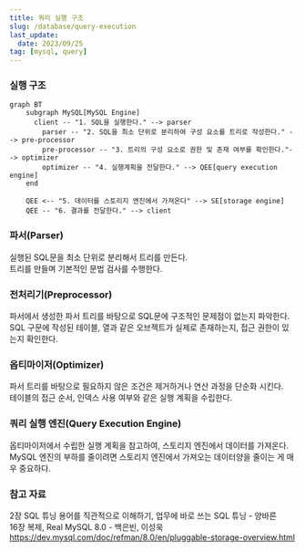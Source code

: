 ```yaml
---
title: 쿼리 실행 구조
slug: /database/query-execution
last_update:
  date: 2023/09/25
tag: [mysql, query]
---
```


### 실행 구조

```mermaid
graph BT
	subgraph MySQL[MySQL Engine]
	  client -- "1. SQL을 실행한다." --> parser
		parser -- "2. SQL을 최소 단위로 분리하여 구성 요소를 트리로 작성한다." --> pre-processor
		pre-processor -- "3. 트리의 구성 요소로 권한 및 존재 여부를 확인한다."--> optimizer
		optimizer -- "4. 실행계획을 전달한다." --> QEE[query execution engine]
	end

	QEE <-- "5. 데이터를 스토리지 엔진에서 가져온다" --> SE[storage engine]
	QEE -- "6. 결과를 전달한다." --> client
```

### 파서(Parser)

실행된 SQL문을 최소 단위로 분리해서 트리를 만든다.  
트리를 만들며 기본적인 문법 검사를 수행한다.  

### 전처리기(Preprocessor)

파서에서 생성한 파서 트리를 바탕으로 SQL문에 구조적인 문제점이 없는지 파악한다.  
SQL 구문에 작성된 테이블, 열과 같은 오브젝트가 실제로 존재하는지, 접근 권한이 있는지 확인한다.  

### 옵티마이저(Optimizer)

파서 트리를 바탕으로 필요하지 않은 조건은 제거하거나 연산 과정을 단순화 시킨다.  
테이블의 접근 순서, 인덱스 사용 여부와 같은 실행 계획을 수립한다.  

### 쿼리 실행 엔진(Query Execution Engine)

옵티마이저에서 수립한 실행 계획을 참고하여, 스토리지 엔진에서 데이터를 가져온다.  
MySQL 엔진의 부하를 줄이려면 스토리지 엔진에서 가져오는 데이터양을 줄이는 게 매우 중요하다.  

### 참고 자료

2장 SQL 튜닝 용어를 직관적으로 이해하기, 업무에 바로 쓰는 SQL 튜닝 - 양바른  
16장 복제, Real MySQL 8.0 - 백은빈, 이성욱  
https://dev.mysql.com/doc/refman/8.0/en/pluggable-storage-overview.html  